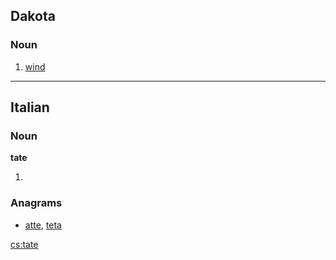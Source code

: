 {{also|täte}}
==Dakota==

===Noun===
{{infl|dak|noun}}

# [[wind]]

----

==Italian==

===Noun===
'''tate''' {{f}}

# {{plural of|[[tata]]|lang=Italian}}

===Anagrams===
* [[atte#Italian|atte]], [[teta#Italian|teta]]

[[cs:tate]]